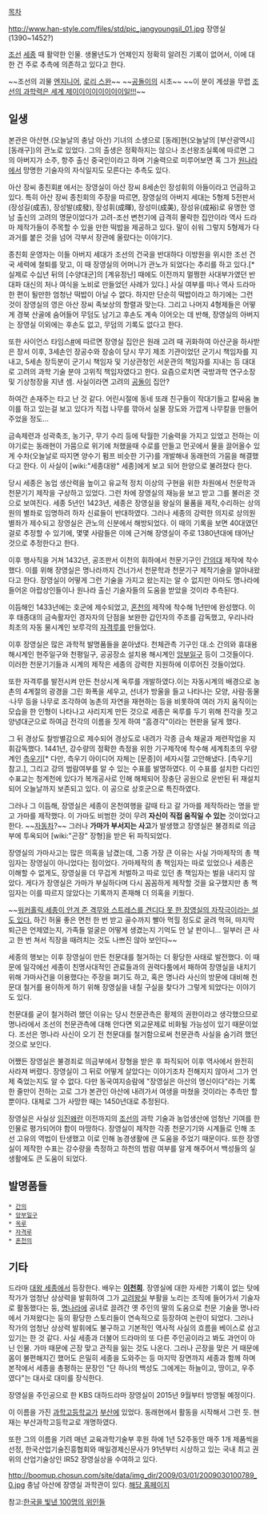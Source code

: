 [[목차]]

http://www.han-style.com/files/std/pic_jangyoungsil_01.jpg
장영실
(1390~1452?)

[[조선]] [[세종]] 때 활약한 인물. 생몰년도가 언제인지 정확히 알려진 기록이 없어서, 이에 대한 건 주로 추측에 의존하고 있다고 한다.

~~조선의 괴물 [[엔지니어]], [[로리 스완]]~~
~~[[공돌이]]의 시초~~
~~이 분이 계셨을 무렵 [[독일의 과학력은 세계 제일|조선의 과학력은 세계 제이이이이이이이이일!!!]]~~

== 일생 ==
본관은 아산현.(오늘날의 충남 아산) 기녀의 소생으로 [동래]현(오늘날의 [부산광역시] [동래구])의 관노로 있었다. 그의 출생은 정확하지는 않으나 조선왕조실록에 따르면 그의 아버지가 소주, 항주 출신 중국인이라고 하며 기술력으로 미루어보면 혹 그가 [[원]]나라에서 망명한 기술자의 자식일지도 모른다는 추측도 있다. 

아산 장씨 종친회[http://www.asanjang.com #] 에서는 장영실이 아산 장씨 8세손인 장성휘의 아들이라고 언급하고 있다. 특히 아산 장씨 종친회의 주장을 따르면, 장영실의 아버지 세대는 5형제 5전판서 (장성길(成吉), 장성발(成發), 장성휘(成暉), 장성미(成美), 장성유(成裕)로 유명한 영남 출신의 고려의 명문이었다가 고려-조선 변천기에 급격히 몰락한 집안이라 역사 드라마 제작가들이 주목할 수 있을 만한 떡밥을 제공하고 있다. 말이 쉬워 그렇지 5형제가 다 과거를 붙은 것을 넘어 각부서 장관에 올랐다는 이야기다.

종친회 운영자는 이들 아버지 세대가 조선의 건국을 반대하다 이방원을 위시한 조선 건국 세력에 철퇴를 맞고, 이 때 장영실의 어머니가 관노가 되었다는 추리를 하고 있다.[* 실제로 수십년 뒤의 [수양대군]의 [계유정난] 때에도 이전까지 멀쩡한 사대부가였던 반대파 대신의 처나 여식을 노비로 만들었던 사례가 있다.] 사실 여부를 떠나 역사 드라마 한 편이 될만한 엄청난 떡밥이 아닐 수 없다. 하지만 단순히 떡밥이라고 하기에는 그런 것이 장영실의 영은 아산 장씨 족보상의 항렬과 맞는다. 그리고 나머지 4형제들은 어떻게 경북 산골에 숨어들어 무덤도 남기고 후손도 계속 이어오는 데 반해, 장영실의 아버지는 장영실 이외에는 후손도 없고, 무덤의 기록도 없다고 한다.

또한 사이언스 타임스[http://www.sciencetimes.co.kr/article.do?todo=view&atidx=0000037679 #]에 따르면 장영실 집안은 원래 고려 때 귀화하여 아산군을 하사받은 장서 이후, 3세손인 장공수와 장숭이 당시 무기 제조 기관이었던 군기시 책임자를 지내고, 5세손 장득분이 군기시 책임자 및 기상관청인 서운관의 책임자를 지내는 등 대대로 고려의 과학 기술 분야 고위직 책임자였다고 한다. 요즘으로치면 국방과학 연구소장 및 기상청장을 지낸 셈. 사실이라면 고려의 [[공돌이]] 집안? 

하여간 손재주는 타고 난 것 같다. 어린시절에 동네 또래 친구들이 작대기들고 칼싸움 놀이를 하고 있는걸 보고 있다가 직접 나무를 깎아서 실물 장도와 가깝게 나무칼을 만들어 주었을 정도...

금속제련과 성곽축조, 농기구, 무기 수리 등에 탁월한 기술력을 가지고 있었고 전하는 이야기로는 동래현이 가뭄으로 위기에 처했을때 수로를 만들고 먼곳에서 물을 끌어올수 있게 수차(오늘날로 따지면 양수기 펌프 비슷한 기구)를 개발해내 동래현의 가뭄을 해결했다고 한다. 이 사실이 [wiki:"세종대왕" 세종]에게 보고 되어 한양으로 불려졌다 한다.

당시 세종은 농업 생산력을 높이고 유교적 정치 이상의 구현을 위한 차원에서 천문학과 천문기기 제작을 구상하고 있었다. 그런 차에 장영실의 재능을 보고 받고 그를 불러온 것으로 보여진다. 세종 5년인 1423년, 세종은 장영실을 왕실의 물품을 제작,수리하는 상의원의 별좌로 임명하려 하자 신료들이 반대하였다. 그러나 세종의 강력한 의지로 상의원 별좌가 제수되고 장영실은 관노의 신분에서 해방되었다. 이 때의 기록을 보면 40대였던 걸로 추정할 수 있기에, 몇몇 사람들은 이에 근거해 장영실이 주로 1380년대에 태어난 것으로 추정한다고 한다.

이후 행사직을 거쳐 1432년, 공조판서 이천의 휘하에서 천문기구인 [[간의대]] 제작에 착수했다. 이를 위해 장영실은 명나라까지 건너가서 천문학과 천문기구 제작기술을 알아내왔다고 한다. 장영실이 어떻게 그런 기술을 가지고 왔는지는 알 수 없지만 아마도 명나라에 들어온 아랍상인들이나 원나라 출신 기술자들의 도움을 받았을 것이라 추측된다.

이듬해인 1433년에는 호군에 제수되었고, [[혼천의]] 제작에 착수해 1년만에 완성했다. 이후 태종대의 금속활자인 경자자의 단점을 보완한 갑인자의 주조를 감독했고, 우리나라 최초의 자동 물시계인 보루각의 [[자격루]]를 만들었다. 

이후 장영실은 많은 과학적 발명품들을 쏟아냈다. 천체관측 기구인 대.소 간의와 휴대용 해시계인 현주일구와 천평일구, 공공장소 설치용 해시계인 [[앙부일구]] 등이 그것들이다. 이러한 천문기기들과 시계의 제작은 세종의 강력한 지원하에 이루어진 것들이었다.

또한 자격루를 발전시켜 만든 천상시계 옥루를 개발하였다.이는 자동시계의 배경으로 농촌의 4계절의 광경을 그린 화폭을 세우고, 선녀가 방울을 들고 나타나는 모양, 사람·동물·나무 등을 나무로 조각하여 농촌의 자연을 재현하는 등을 비롯하여 여러 가지 움직이는 모습을 한 인형이 나타나고 사리지게 만든 것으로 세종은 옥루를 두기 위해 전각을 짓고 양녕대군으로 하여금 전각의 이름을 짓게 하여 "흠경각"이라는 현판을 달게 했다.

그 뒤 경상도 찰방별감으로 제수되어 경상도로 내려가 각종 금속 채굴과 제련작업을 지휘감독했다. 1441년, 강수량의 정확한 측정을 위한 기구제작에 착수해 세계최초의 우량계인 [[측우기]][* 다만, 측우기 아이디어 자체는 [문종]이 세자시절 고안해냈다. [측우기] 참고.], 그리고 강의 범람여부를 알 수 있는 수표를 발명하였다. 이 수표를 설치한 다리인 수표교는 청계천에 있다가 복개공사로 인해 해체되어 장충단 공원으로 운반된 뒤 재설치되어 오늘날까지 보존되고 있다. 이 공으로 상호군으로 특진하였다.

그러나 그 이듬해, 장영실은 세종이 온천여행을 갈때 타고 갈 가마를 제작하라는 명을 받고 가마를 제작했다. 이 가마도 비범한 것이 무려 '''자신이 직접 움직일 수 있는''' 것이었다고 한다. ~~[[자동차]]?~~ 그러나 '''가마가 부서지는 사고'''가 발생했고 장영실은 불경죄로 의금부에 투옥되어 [wiki:"곤장" 장형]을 받은 뒤 파직되었다. 

장영실의 가마사고는 많은 의혹을 남겼는데, 그중 가장 큰 이유는 사실 가마제작의 총 책임자는 장영실이 아니었다는 점이었다. 가마제작의 총 책임자는 따로 있었으나 세종은 이해할 수 없게도, 장영실을 더 무겁게 처벌하고 따로 있던 총 책임자는 벌을 내리지 않았다. 게다가 장영실은 가마가 부실하다며 다시 꼼꼼하게 제작할 것을 요구했지만 총 책임자는 이를 따르지 않았다는 기록까지 존재해 더 의혹을 키웠다.

~~[http://gall.dcinside.com/board/view/?id=jeongdojeon&no=22618 워커홀릭 세종이 안겨 준 격무와 스트레스를 견디다 못 한 장영실의 자작극이라는 설도 있다.] 하긴 허울 좋은 면천 한 번 받고 골수까지 빨아 먹힐 정도로 굴려 먹혀, 마지막 퇴근은 언제였는지, 가족들 얼굴은 어떻게 생겼는지 기억도 안 날 판이니... 일부러 큰 사고 한 번 쳐서 직장을 때려치는 것도 나쁘진 않아 보인다~~

세종의 행보는 이후 장영실이 만든 천문대를 철거하는 더 황당한 사태로 발전했다. 이 때문에 일각에선 세종이 친명사대적인 관료들과의 권력다툼에서 패하여 장영실을 내치기 위해 가마사건을 이용했다는 주장을 펴기도 하고, 혹은 명나라 사신의 방문에 대비해 천문대 철거를 용이하게 하기 위해 장영실을 내칠 구실을 찾다가 그렇게 되었다는 이야기도 있다. 

천문대를 굳이 철거하려 했던 이유는 당시 천문관측은 황제의 권한이라고 생각했으므로 명나라에서 조선의 천문관측에 대해 안다면 외교문제로 비화될 가능성이 있기 때문이었다. 조선은 명나라 사신이 오기 전 천문대를 철거함으로써 천문관측 사실을 숨기려 했던 것으로 보인다. 

어쨌든 장영실은 불경죄로 의금부에서 장형을 받은 후 파직되어 이후 역사에서 완전히 사라져 버렸다. 장영실이 그 뒤로 어떻게 살았다는 이야기조차 전해지지 않아서 그가 언제 죽었는지도 알 수 없다. 다만 동국여지승람에 "장영실은 아산의 명신이다"라는 기록 한 줄만이 전하는 고로 그가 본관인 아산에 내려가서 여생을 마쳤을 것이라는 추측만 할 뿐이다. 대체로 그가 사망한 때는 1450년대로 추정된다.

장영실은 사실상 [[임진왜란]] 이전까지의 [[조선]]의 과학 기술과 농업생산에 엄청난 기여를 한 인물로 평가되어야 함이 마땅하다. 장영실이 제작한 각종 천문기기와 시계들로 인해 조선 고유의 역법이 탄생했고 이로 인해 농경생활에 큰 도움을 주었기 때문이다. 또한 장영실이 제작한 수표는 강수량을 측정하고 하천의 범람 여부를 알게 해주어서 백성들의 실생활에도 큰 도움이 되었다. 
== 발명품들 ==
 * [[간의]]
 * [[앙부일구]]
 * [[옥루]]
 * [[자격루]] 
 * [[혼천의]]

== 기타 ==
드라마 [[대왕 세종]]에서 등장한다. 배우는 '''[[이천희]]'''. 장영실에 대한 자세한 기록이 없는 탓에 작가가 엄청난 상상력을 발휘하여 그가 [[고려]]왕실 부활을 노리는 조직에 들어가서 기술자로 활동했다는 둥, [[명]]나라에 공녀로 끌려간 옛 주인의 딸의 도움으로 천문 기술을 명나라에서 가져왔다는 둥의 황당한 스토리들이 연속적으로 등장하여 논란이 되었다. 그러나 작가의 엄청난 상상력 발휘에도 불구하고 기본적인 역사적 사실의 흐름을 베이스로 삼고 있기는 한 것 같다. 사실 세종과 더불어 드라마의 또 다른 주인공이라고 봐도 과언이 아닌 인물. 가마 때문에 곤장 맞고 관직을 잃는 것도 나온다. 그러나 곤장을 맞은 거 때문에 몸이 불편해지긴 했어도 은밀히 세종을 도와주는 등 마지막 장면까지 세종과 함께 하며 본작에서 세종을 총평하는 문장인 "단 하나의 백성도 그에게는 하늘이고, 땅이고, 우주였다"는 대사로 대미를 장식한다.

장영실을 주인공으로 한 KBS 대하드라마 장영실이 2015년 9월부터 방영될 예정이다.

이 이름을 가진 [[과학고등학교]]가 [[부산]]에 있었다. 동래현에서 활동을 시작해서 그런 듯. 현재는 부산과학고등학교로 개명하였다.

또한 그의 이름을 기려 매년 교육과학기술부 후원 하에 1년 52주동안 매주 1개 제품씩을 선정, 한국산업기술진흥협회와 매일경제신문사가 91년부터 시상하고 있는 국내 최고 권위의 산업기술상인 IR52 장영실상을 수여하고 있다.

http://boomup.chosun.com/site/data/img_dir/2009/03/01/2009030100789_0.jpg
충남 아산에 장영실 과학관이 있다. [http://www.jyssm.co.kr/ 해당 홈페이지]

참고:[[한국을 빛낸 100명의 위인들]]  
